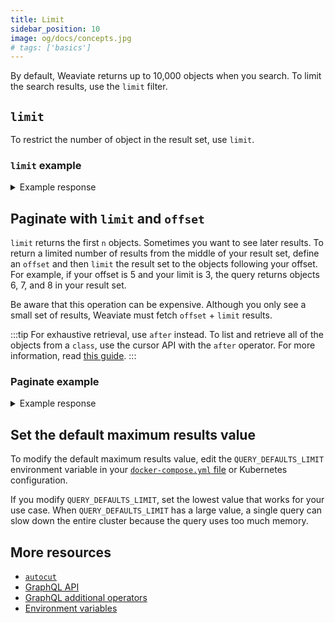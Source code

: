 ```yaml
---
title: Limit
sidebar_position: 10
image: og/docs/concepts.jpg
# tags: ['basics']
---
```




<ClassToCollection /> 

By default, Weaviate returns up to 10,000 objects when you search. To limit the search results, use the `limit` filter. 

## `limit` 

To restrict the number of object in the result set, use `limit`.

### `limit` example

<Tabs groupId="languages">
<TabItem value="py" label="Python (v4)">
<FilteredTextBlock
  text={PyCode}
  startMarker="# GetWithLimitPython"
  endMarker="# END GetWithLimitPython"
  language="py"
/>
</TabItem>

<TabItem value="py3" label="Python (v3)">

<FilteredTextBlock
  text={PyCodeV3}
  startMarker="# GetWithLimitPython"
  endMarker="# END GetWithLimitPython"
  language="py"
/>

</TabItem>
<TabItem value="js" label="JavaScript/TypeScript">

<FilteredTextBlock
  text={TSCode}
  startMarker="// GetWithLimitJS"
  endMarker="// END GetWithLimitJS"
  language="js"
/>

</TabItem>
<TabItem value="graphql" label="GraphQL">

<FilteredTextBlock
  text={PyCodeV3}
  startMarker="# GetWithLimitGraphQL"
  endMarker="# END GetWithLimitGraphQL"
  language="graphql"
/>

</TabItem>
</Tabs>

<details>
  <summary>Example response</summary>

The results are like this.

<FilteredTextBlock
  text={PyCodeV3}
  startMarker="// GetWithLimit Expected Results"
  endMarker="// END GetWithLimit Expected Results"
  language="json"
/>

</details>


## Paginate with `limit` and `offset`

`limit` returns the first `n` objects. Sometimes you want to see later results. To return a limited number of results from the middle of your result set, define an `offset` and then `limit` the result set to the objects following your offset. For example, if your offset is 5 and your limit is 3, the query returns objects 6, 7, and 8 in your result set.

Be aware that this operation can be expensive. Although you only see a small set of results, Weaviate must fetch `offset` + `limit` results.

:::tip For exhaustive retrieval, use `after` instead.
To list and retrieve all of the objects from a `class`, use the cursor API with the `after` operator. For more information, read [this guide](../manage-data/read-all-objects.mdx).
:::

### Paginate example

<Tabs groupId="languages">
<TabItem value="py" label="Python (v4)">
<FilteredTextBlock
  text={PyCode}
  startMarker="# GetWithLimitOffsetPython"
  endMarker="# END GetWithLimitOffsetPython"
  language="py"
/>
</TabItem>

<TabItem value="py3" label="Python (v3)">

<FilteredTextBlock
  text={PyCodeV3}
  startMarker="# GetWithLimitOffsetPython"
  endMarker="# END GetWithLimitOffsetPython"
  language="py"
/>

</TabItem>
<TabItem value="js" label="JavaScript/TypeScript">

<FilteredTextBlock
  text={TSCode}
  startMarker="// GetWithLimitOffsetJS"
  endMarker="// END GetWithLimitOffsetJS"
  language="js"
/>

</TabItem>
<TabItem value="graphql" label="GraphQL">

<FilteredTextBlock
  text={PyCodeV3}
  startMarker="# GetWithLimitOffsetGraphQL"
  endMarker="# END GetWithLimitOffsetGraphQL"
  language="graphql"
/>

</TabItem>
</Tabs>

<details>
  <summary>Example response</summary>

It should produce a response like the one below:

<FilteredTextBlock
  text={PyCodeV3}
  startMarker="// GetWithLimitOffset Expected Results"
  endMarker="// END GetWithLimitOffset Expected Results"
  language="json"
/>

</details>

## Set the default maximum results value 

To modify the default maximum results value, edit the `QUERY_DEFAULTS_LIMIT` environment variable in your [`docker-compose.yml` file](/developers/weaviate/installation/docker-compose) or Kubernetes configuration. 

If you modify `QUERY_DEFAULTS_LIMIT`, set the lowest value that works for your use case. When `QUERY_DEFAULTS_LIMIT` has a large value, a single query can slow down the entire cluster because the query uses too much memory. 

## More resources

- [`autocut`](/developers/weaviate/concepts/search/autocut)
- [GraphQL API](/developers/weaviate/api/graphql)
- [GraphQL additional operators](/developers/weaviate/api/graphql/additional-operators)
- [Environment variables](/developers/weaviate/config-refs/env-vars)

